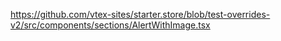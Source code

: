 https://github.com/vtex-sites/starter.store/blob/test-overrides-v2/src/components/sections/AlertWithImage.tsx